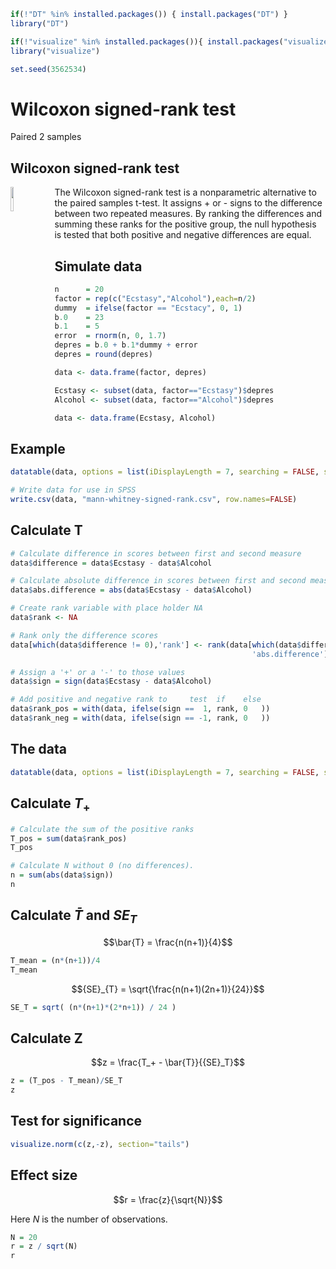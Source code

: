 ```r
if(!"DT" %in% installed.packages()) { install.packages("DT") }
library("DT")

if(!"visualize" %in% installed.packages()){ install.packages("visualize") }
library("visualize")

set.seed(3562534)
```

# Wilcoxon signed-rank test

Paired 2 samples

## Wilcoxon signed-rank test {.section}

<img src="http://upload.wikimedia.org/wikipedia/en/9/9a/FrankWilcoxon.png" style="float: left; margin: 0 20px 0 0; width: 10%;">

The Wilcoxon signed-rank test is a nonparametric alternative to the paired samples t-test. It assigns + or - signs to the difference between two repeated measures. By ranking the differences and summing these ranks for the positive group, the null hypothesis is tested that both positive and negative differences are equal.

## Simulate data

```r
n      = 20
factor = rep(c("Ecstasy","Alcohol"),each=n/2)
dummy  = ifelse(factor == "Ecstacy", 0, 1)
b.0    = 23
b.1    = 5
error  = rnorm(n, 0, 1.7)
depres = b.0 + b.1*dummy + error
depres = round(depres)

data <- data.frame(factor, depres)

Ecstasy <- subset(data, factor=="Ecstasy")$depres
Alcohol <- subset(data, factor=="Alcohol")$depres

data <- data.frame(Ecstasy, Alcohol)
```

## Example

```r
datatable(data, options = list(iDisplayLength = 7, searching = FALSE, scrollY = 415, paging = F, info = F))

# Write data for use in SPSS
write.csv(data, "mann-whitney-signed-rank.csv", row.names=FALSE)
```

## Calculate T {.smaller .subsection}

<!-- Dit gaat niet goed Ranking moet zonder de ties en absoluut. 

data$difference = abs(data$Ecstasy - data$Alcohol)

data$rank <- NA

data

data[which(data$difference != 0),'rank'] <- rank(data[which(data$difference != 0),'difference'])


-->

```r
# Calculate difference in scores between first and second measure
data$difference = data$Ecstasy - data$Alcohol

# Calculate absolute difference in scores between first and second measure
data$abs.difference = abs(data$Ecstasy - data$Alcohol)

# Create rank variable with place holder NA
data$rank <- NA

# Rank only the difference scores
data[which(data$difference != 0),'rank'] <- rank(data[which(data$difference != 0),
                                                      'abs.difference'])

# Assign a '+' or a '-' to those values 
data$sign = sign(data$Ecstasy - data$Alcohol)

# Add positive and negative rank to     test  if    else
data$rank_pos = with(data, ifelse(sign ==  1, rank, 0   ))
data$rank_neg = with(data, ifelse(sign == -1, rank, 0   ))
```

## The data {.smaller}

```r
datatable(data, options = list(iDisplayLength = 7, searching = FALSE, scrollY = 415, paging = F, info = F))
```

## Calculate $T_+$

```r
# Calculate the sum of the positive ranks
T_pos = sum(data$rank_pos)
T_pos

# Calculate N without 0 (no differences).
n = sum(abs(data$sign))
n
```

## Calculate $\bar{T}$ and ${SE}_{T}$ {.subsection}

$$\bar{T} = \frac{n(n+1)}{4}$$

```r
T_mean = (n*(n+1))/4
T_mean
```

$${SE}_{T} = \sqrt{\frac{n(n+1)(2n+1)}{24}}$$

```r
SE_T = sqrt( (n*(n+1)*(2*n+1)) / 24 )
```

## Calculate Z

$$z = \frac{T_+ - \bar{T}}{{SE}_T}$$

```r
z = (T_pos - T_mean)/SE_T
z
```

## Test for significance

```r
visualize.norm(c(z,-z), section="tails")
```

## Effect size

$$r = \frac{z}{\sqrt{N}}$$

Here $N$ is the number of observations.

```r
N = 20
r = z / sqrt(N)
r
```